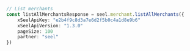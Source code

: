 ```typescript index.ts
// List merchants
const listAllMerchantsResponse = seel.merchant.listAllMerchants({
    xSeelApiKey: "e2b4f9c8d3a7e6d2f5b0c4a1d8e9b6"
    xSeelApiVersion: "1.3.0"
    pageSize: 100
    partner: "seel"
})
```